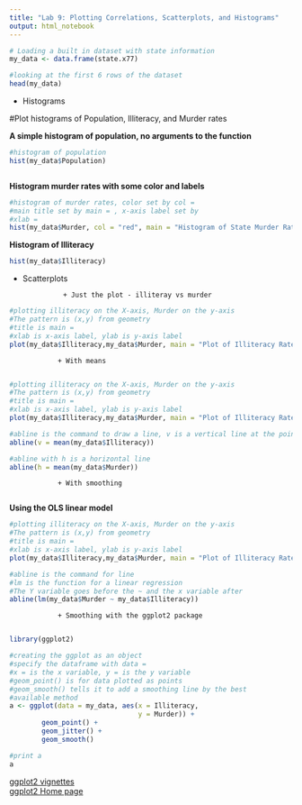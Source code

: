 ```yaml
---
title: "Lab 9: Plotting Correlations, Scatterplots, and Histograms"
output: html_notebook
---
```


```r

# Loading a built in dataset with state information
my_data <- data.frame(state.x77)

#looking at the first 6 rows of the dataset
head(my_data)

```


+ Histograms

#Plot histograms of Population, Illiteracy, and Murder rates

**A simple histogram of population, no arguments to the function**

```r

#histogram of population
hist(my_data$Population)



```


**Histogram murder rates with some color and labels**

```r

#histogram of murder rates, color set by col = 
#main title set by main = , x-axis label set by
#xlab = 
hist(my_data$Murder, col = "red", main = "Histogram of State Murder Rates", xlab = "Murder Rate")


```

**Histogram of Illiteracy**

```r

hist(my_data$Illiteracy)

```




+ Scatterplots

                + Just the plot - illiteray vs murder
                
```r

#plotting illiteracy on the X-axis, Murder on the y-axis
#The pattern is (x,y) from geometry
#title is main = 
#xlab is x-axis label, ylab is y-axis label
plot(my_data$Illiteracy,my_data$Murder, main = "Plot of Illiteracy Rates vs Murder Rates", xlab = "Illiteracy Rate", ylab = "Murder Rate")

```

                
                + With means
                
```r

#plotting illiteracy on the X-axis, Murder on the y-axis
#The pattern is (x,y) from geometry
#title is main = 
#xlab is x-axis label, ylab is y-axis label
plot(my_data$Illiteracy,my_data$Murder, main = "Plot of Illiteracy Rates vs Murder Rates", xlab = "Illiteracy Rate", ylab = "Murder Rate")

#abline is the command to draw a line, v is a vertical line at the point given, I used the mean() function as the value
abline(v = mean(my_data$Illiteracy))

#abline with h is a horizontal line
abline(h = mean(my_data$Murder))

```
             
             
                + With smoothing
                
**Using the OLS linear model**

```r

#plotting illiteracy on the X-axis, Murder on the y-axis
#The pattern is (x,y) from geometry
#title is main = 
#xlab is x-axis label, ylab is y-axis label
plot(my_data$Illiteracy,my_data$Murder, main = "Plot of Illiteracy Rates vs Murder Rates", xlab = "Illiteracy Rate", ylab = "Murder Rate") 

#abline is the command for line     
#lm is the function for a linear regression 
#The Y variable goes before the ~ and the x variable after
abline(lm(my_data$Murder ~ my_data$Illiteracy))
```
   
                + Smoothing with the ggplot2 package  
                
```r
library(ggplot2)

#creating the ggplot as an object
#specify the dataframe with data =
#x = is the x variable, y = is the y variable
#geom_point() is for data plotted as points
#geom_smooth() tells it to add a smoothing line by the best
#available method
a <- ggplot(data = my_data, aes(x = Illiteracy, 
                                y = Murder)) + 
        geom_point() +
        geom_jitter() +
        geom_smooth()

#print a
a 
```


[ggplot2 vignettes](https://rpubs.com/sbellows1/589423)   
[ggplot2 Home page](https://ggplot2.tidyverse.org/)
                





